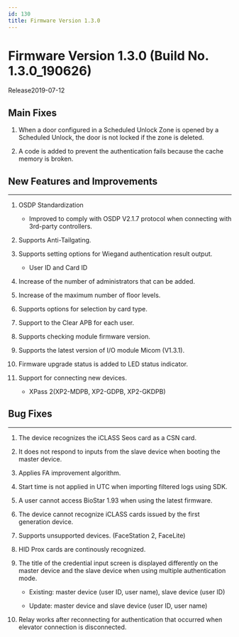 ```yaml
---
id: 130
title: Firmware Version 1.3.0
---
```


# Firmware Version 1.3.0 (Build No. 1.3.0_190626)

Release<Separator/>2019-07-12

## Main Fixes

1. When a door configured in a Scheduled Unlock Zone is opened by a Scheduled Unlock, the door is not locked if the zone is deleted.

1. A code is added to prevent the authentication fails because the cache memory is broken.

## New Features and Improvements

---

1. OSDP Standardization

    - Improved to comply with OSDP V2.1.7 protocol when connecting with 3rd-party controllers.

1. Supports Anti-Tailgating.

1. Supports setting options for Wiegand authentication result output.

    - User ID and Card ID

1. Increase of the number of administrators that can be added.

1. Increase of the maximum number of floor levels.

1. Supports options for selection by card type.

1. Support to the Clear APB for each user.

1. Supports checking module firmware version.

1. Supports the latest version of I/O module Micom (V1.3.1).

1. Firmware upgrade status is added to LED status indicator.

1. Support for connecting new devices.

    - XPass 2(XP2-MDPB, XP2-GDPB, XP2-GKDPB)

## Bug Fixes

---

<BugLists>

1. The device recognizes the iCLASS Seos card as a CSN card.

1. It does not respond to inputs from the slave device when booting the master device.

1. Applies FA improvement algorithm.

1. Start time is not applied in UTC when importing filtered logs using SDK.

1. A user cannot access BioStar 1.93 when using the latest firmware.

1. The device cannot recognize iCLASS cards issued by the first generation device.

1. Supports unsupported devices. (FaceStation 2, FaceLite)

1. HID Prox cards are continously recognized.

1. The title of the credential input screen is displayed differently on the master device and the slave device when using multiple authentication mode.

    - Existing: master device (user ID, user name), slave device (user ID)

    - Update: master device and slave device (user ID, user name)

1. Relay works after reconnecting for authentication that occurred when elevator connection is disconnected.

</BugLists>